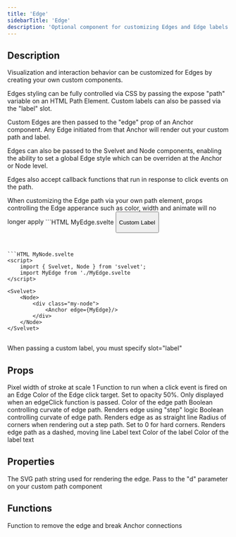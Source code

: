 ```yaml
---
title: 'Edge'
sidebarTitle: 'Edge'
description: 'Optional component for customizing Edges and Edge labels'
---
```


## Description

Visualization and interaction behavior can be customized for Edges by creating your own custom components.

Edges styling can be fully controlled via CSS by passing the expose "path" variable on an HTML Path Element. Custom labels can also be passed via the "label" slot.

Custom Edges are then passed to the "edge" prop of an Anchor component. Any Edge initiated from that Anchor will render out your custom path and label.

Edges can also be passed to the Svelvet and Node components, enabling the ability to set a global Edge style which can be overriden at the Anchor or Node level.

Edges also accept callback functions that run in response to click events on the path.

<Warning>
  When customizing the Edge path via your own path element, props controlling
  the Edge apperance such as color, width and animate will no longer apply
</Warning>

<CodeGroup>
```HTML MyEdge.svelte
<script>
	import { Edge } from 'svelvet';
</script>

<Edge let:path let:destroy edgeClick="{() => alert('Edge clicked')}" step>
  <path d={path} />
  <button on:click={destroy} slot="label">
    <p>Custom Label</p>
  </button>
</Edge>

<style>
	path {
		stroke: rgb(246, 231, 20);
		stroke-width: 4px;
	}
</style>

````


```HTML MyNode.svelte
<script>
	import { Svelvet, Node } from 'svelvet';
    import MyEdge from './MyEdge.svelte
</script>

<Svelvet>
    <Node>
        <div class="my-node">
            <Anchor edge={MyEdge}/>
        </div>
    </Node>
</Svelvet>
````

</CodeGroup>

##

<Note>When passing a custom label, you must specify slot="label"</Note>

## Props

<ResponseField name="width" type="number" default="2">
  Pixel width of stroke at scale 1
</ResponseField>
<ResponseField name="edgeClick" type="(() => void) | null" default="null">
  Function to run when a click event is fired on an Edge
</ResponseField>
<ResponseField name="targetColor" type="CSSColorString">
  Color of the Edge click target. Set to opacity 50%. Only displayed when an
  edgeClick function is passed.
</ResponseField>
<ResponseField name="color" type="CSS Color String" default="theme dependent">
  Color of the edge path
</ResponseField>
<ResponseField name="straight" type="boolean" default="false">
  Boolean controlling curvate of edge path. Renders edge using "step" logic
</ResponseField>

<ResponseField name="step" type="CSS Color String" default="false">
  Boolean controlling curvate of edge path. Renders edge as as straight line
</ResponseField>
<ResponseField name="cornerRadius" type="number" default="8">
  Radius of corners when rendering out a step path. Set to 0 for hard corners.
</ResponseField>
<ResponseField name="animate" type="boolean" default="false">
  Renders edge path as a dashed, moving line
</ResponseField>
<ResponseField name="label" type="string">
  Label text
</ResponseField>
<ResponseField
  name="labelColor"
  type="CSS Color String"
  default="theme dependent"
>
  Color of the label
</ResponseField>
<ResponseField
  name="textColor"
  type="CSS Color String"
  default="theme dependent"
>
  Color of the label text
</ResponseField>

## Properties

<ResponseField name="let:path" type="string">
  The SVG path string used for rendering the edge. Pass to the "d" parameter on
  your custom path component
</ResponseField>

## Functions

<ResponseField name="let:destroy" type="function">
  Function to remove the edge and break Anchor connections
</ResponseField>
